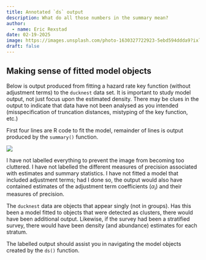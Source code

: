 ```yaml
---
title: Annotated `ds` output
description: What do all those numbers in the summary mean?
author: 
  - name: Eric Rexstad
date: 02-19-2025
image: https://images.unsplash.com/photo-1630327722923-5ebd594ddda9?ixlib=rb-4.0.3&ixid=M3wxMjA3fDB8MHxzZWFyY2h8MTd8fHByaW50ZXJ8ZW58MHx8MHx8fDA%3D&auto=format&fit=crop&w=500&q=60
draft: false
---
```


## Making sense of fitted model objects

Below is output produced from fitting a hazard rate key function (without adjustment terms) to the `ducknest` data set.  It is important to study model output, not just focus upon the estimated density. There may be clues in the output to indicate that data have not been analysed as you intended (misspecification of truncation distances, mistyping of the key function, etc.)

First four lines are R code to fit the model, remainder of lines is output produced by the `summary()` function.

![](labelledoutput.png)

I have not labelled everything to prevent the image from becoming too cluttered. I have not labelled the different measures of precision associated with estimates and summary statistics. I have not fitted a model that included adjustment terms; had I done so, the output would also have contained estimates of the adjustment term coefficients ($\alpha_i$) and their measures of precision.

The `ducknest` data are objects that appear singly (not in groups). Has this been a model fitted to objects that were detected as clusters, there would have been additional output. Likewise, if the survey had been a stratified survey, there would have been density (and abundance) estimates for each stratum.

The labelled output should assist you in navigating the model objects created by the `ds()` function.